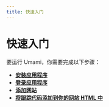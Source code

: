 ```yaml
---
title: 快速入门
---
```


# 快速入门

要运行 Umami，你需要完成以下步骤：

- **[安装应用程序](/docs/install)**
- **[登录应用程序](/docs/login)**
- **[添加网站](/docs/add-a-website)**
- **[将跟踪代码添加到你的网站 HTML 中](/docs/collect-data)**
